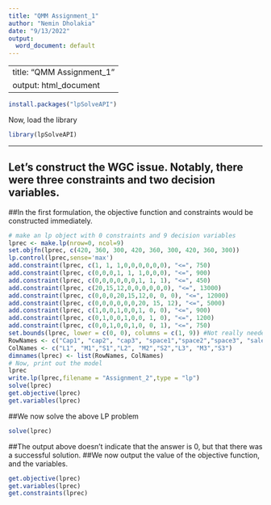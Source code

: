 ---
title: "QMM Assignment_1"
author: "Nemin Dholakia"
date: "9/13/2022"
output:
  word_document: default
---

---
title: "QMM Assignment_1"
output: html_document
---
```{r, eval=FALSE}
install.packages("lpSolveAPI")
```

Now, load the library
```{r}
library(lpSolveAPI)
```

***
## Let's construct the WGC issue. Notably, there were three constraints and two decision variables.
##In the first formulation, the objective function and constraints would be constructed immediately.
```{r}
# make an lp object with 0 constraints and 9 decision variables
lprec <- make.lp(nrow=0, ncol=9)
set.objfn(lprec, c(420, 360, 300, 420, 360, 300, 420, 360, 300))
lp.control(lprec,sense='max')
add.constraint(lprec, c(1, 1, 1,0,0,0,0,0,0), "<=", 750)
add.constraint(lprec, c(0,0,0,1, 1, 1,0,0,0), "<=", 900)
add.constraint(lprec, c(0,0,0,0,0,0,1, 1, 1), "<=", 450)
add.constraint(lprec, c(20,15,12,0,0,0,0,0,0), "<=", 13000)
add.constraint(lprec, c(0,0,0,20,15,12,0, 0, 0), "<=", 12000)
add.constraint(lprec, c(0,0,0,0,0,0,20, 15, 12), "<=", 5000)
add.constraint(lprec, c(1,0,0,1,0,0,1, 0, 0), "<=", 900)
add.constraint(lprec, c(0,1,0,0,1,0,0, 1, 0), "<=", 1200)
add.constraint(lprec, c(0,0,1,0,0,1,0, 0, 1), "<=", 750)
set.bounds(lprec, lower = c(0, 0), columns = c(1, 9)) #Not really needed
RowNames <- c("Cap1", "cap2", "cap3", "space1","space2","space3", "sale1","sale2","sale3")
ColNames <- c("L1", "M1","S1","L2", "M2","S2","L3", "M3","S3")
dimnames(lprec) <- list(RowNames, ColNames)
# Now, print out the model
lprec
write.lp(lprec,filename = "Assignment_2",type = "lp")
solve(lprec)
get.objective(lprec)
get.variables(lprec)
```

##We now solve the above LP problem
```{r}
solve(lprec)
```

##The output above doesn't indicate that the answer is 0, but that there was a successful solution.
##We now output the value of the objective function, and the variables.
```{r}
get.objective(lprec)
get.variables(lprec)
get.constraints(lprec)
```
